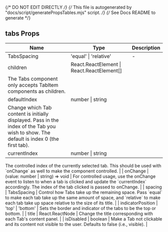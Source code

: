 
{/* DO NOT EDIT DIRECTLY */}
{/* This file is autogenerated by "docs/script/generatePropsTables.mjs" script. */}
{/* See Docs README to generate */}


## tabs Props

| Name | Type | Description |
| ---- | ---- | ----------- |
| TabsSpacing | 'equal' &#124; 'relative' | - |
| children | React.ReactElement &#124; React.ReactElement[] | 
The Tabs component only accepts TabItem components as children. |
| defaultIndex | number &#124; string | 
Change which Tab content is initially displayed. Pass in the index of the Tab you wish to show. The default is index 0 (the first tab). |
| currentIndex | number &#124; string | 
The controlled index of the currently selected tab. This should be used with
&#96;onChange&#96; as well to make the component controlled. |
| onChange | (value: number &#124; string) =&#62; void | 
For controlled usage, use the onChange event to listen to when a tab is clicked
and update the &#96;currentIndex&#96; accordingly. The index of the tab clicked is passed
to onChange. |
| spacing | TabsSpacing | 
Control how Tabs take up the remaining space. Pass &#96;equal&#96; to make each tab take up the same amount of space,
and &#96;relative&#96; to make each tab take up space relative to the size of its title. |
| indicatorPosition | 'top' &#124; 'bottom' | 
Sets the border and indicator of the tabs to be the top or bottom. |
| title | React.ReactNode | 
Change the title corresponding with each Tab's content panel. |
| isDisabled | boolean | 
Make a Tab not clickable and its content not visible to the user. Defaults to false (i.e., visible). |
